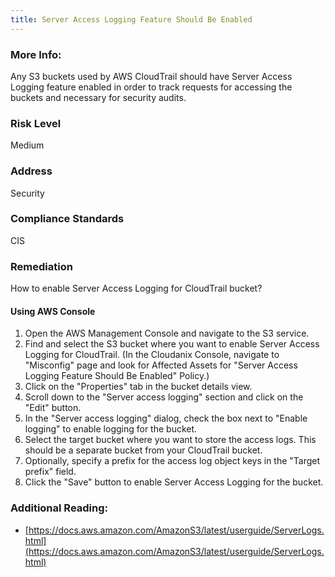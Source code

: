 ```yaml
---
title: Server Access Logging Feature Should Be Enabled
---
```


### More Info:

Any S3 buckets used by AWS CloudTrail should have Server Access Logging feature enabled in order to track requests for accessing the buckets and necessary for security audits.

### Risk Level

Medium

### Address

Security

### Compliance Standards

CIS

### Remediation

How to enable Server Access Logging for CloudTrail bucket?

#### Using AWS Console

1. Open the AWS Management Console and navigate to the S3 service.
2. Find and select the S3 bucket where you want to enable Server Access Logging for CloudTrail.
    (In the Cloudanix Console, navigate to "Misconfig" page and look for Affected Assets for "Server Access Logging Feature Should Be Enabled" Policy.)
3. Click on the "Properties" tab in the bucket details view.
4. Scroll down to the "Server access logging" section and click on the "Edit" button.
5. In the "Server access logging" dialog, check the box next to "Enable logging" to enable logging for the bucket.
6. Select the target bucket where you want to store the access logs. This should be a separate bucket from your CloudTrail bucket.
7. Optionally, specify a prefix for the access log object keys in the "Target prefix" field.
8. Click the "Save" button to enable Server Access Logging for the bucket.

### Additional Reading:

- [https://docs.aws.amazon.com/AmazonS3/latest/userguide/ServerLogs.html](https://docs.aws.amazon.com/AmazonS3/latest/userguide/ServerLogs.html)
